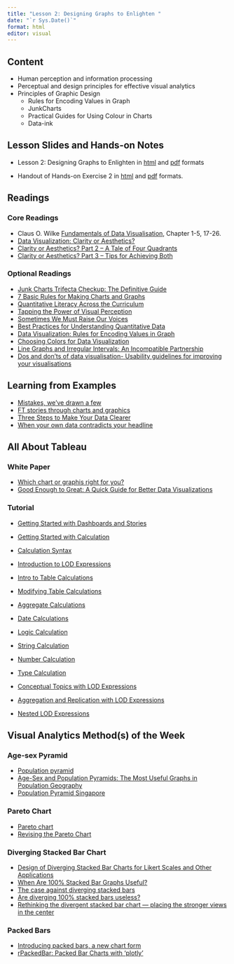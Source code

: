 ```yaml
---
title: "Lesson 2: Designing Graphs to Enlighten "
date: "`r Sys.Date()`"
format: html
editor: visual
---
```


## Content

-   Human perception and information processing
-   Perceptual and design principles for effective visual analytics
-   Principles of Graphic Design
    -   Rules for Encoding Values in Graph
    -   JunkCharts
    -   Practical Guides for Using Colour in Charts
    -   Data-ink

## Lesson Slides and Hands-on Notes

-   Lesson 2: Designing Graphs to Enlighten in [html](../lesson/Lesson02/Lesson02-Designing-Graphs-to-Enlighten.html) and [pdf](../lesson/Lesson02/Lesson02-Designing-Graphs-to-Enlighten.pdf) formats

-   Handout of Hands-on Exercise 2 in [html](../Hands-on_Ex/Hands-on_Ex02/Hands-on_Ex02.html) and [pdf](../Hands-on_Ex/Hands-on_Ex02/Hands-on_Ex02.pdf) formats.

## Readings

### Core Readings

-   Claus O. Wilke [Fundamentals of Data Visualisation](https://clauswilke.com/dataviz/), Chapter 1-5, 17-26.
-   [Data Visualization: Clarity or Aesthetics?](http://dataremixed.com/2012/05/data-visualization-clarity-or-aesthetics/)
-   [Clarity or Aesthetics? Part 2 -- A Tale of Four Quadrants](http://dataremixed.com/2012/05/clarity-or-aesthetics-part-2-a-tale-of-four-quadrants/)
-   [Clarity or Aesthetics? Part 3 -- Tips for Achieving Both](http://dataremixed.com/2012/06/clarity-or-aesthetics-part-3-tips-for-achieving-both/)

### Optional Readings

-   [Junk Charts Trifecta Checkup: The Definitive Guide](http://junkcharts.typepad.com/junk_charts/junk-charts-trifecta-checkup-the-definitive-guide.html)
-   [7 Basic Rules for Making Charts and Graphs](http://flowingdata.com/2010/07/22/7-basic-rules-for-making-charts-and-graphs/)
-   [Quantitative Literacy Across the Curriculum](http://www.perceptualedge.com/articles/visual_business_intelligence/quantitative_literacy_across_curriculum.pdf)
-   [Tapping the Power of Visual Perception](http://www.perceptualedge.com/articles/ie/visual_perception.pdf)
-   [Sometimes We Must Raise Our Voices](http://www.perceptualedge.com/articles/visual_business_intelligence/sometimes_we_must_raise_our_voices.pdf)
-   [Best Practices for Understanding Quantitative Data](http://www.perceptualedge.com/articles/b-eye/quantitative_data.pdf)
-   [Data Visualization: Rules for Encoding Values in Graph](http://www.perceptualedge.com/articles/b-eye/encoding_values_in_graph.pdf)
-   [Choosing Colors for Data Visualization](http://www.perceptualedge.com/articles/b-eye/choosing_colors.pdf)
-   [Line Graphs and Irregular Intervals: An Incompatible Partnership](http://www.perceptualedge.com/articles/visual_business_intelligence/line_graphs_and_irregular_intervals.pdf)
-   [Dos and don'ts of data visualisation- Usability guidelines for improving your visualisations](https://www.eea.europa.eu/data-and-maps/daviz/learn-more/chart-dos-and-donts)

## Learning from Examples

-   [Mistakes, we've drawn a few](https://medium.economist.com/mistakes-weve-drawn-a-few-8cdd8a42d368)
-   [FT stories through charts and graphics](https://www.ft.com/graphics)
-   [Three Steps to Make Your Data Clearer](https://www.tableau.com/sites/default/files/whitepapers/three_steps_to_make_your_data_clearer_the_gi_tableau_guide.pdf)
-   [When your own data contradicts your headline](http://www.thefunctionalart.com/2019/03/when-your-own-data-contradicts-your.html)

## All About Tableau

### White Paper

-   [Which chart or graphis right for you?](https://www.tableau.com/sites/default/files/whitepapers/which_chart_or_graph_v2.pdf)
-   [Good Enough to Great: A Quick Guide for Better Data Visualizations](https://www.tableau.com/sites/default/files/whitepapers/goodenoughtogreat.pdf)

### Tutorial

-   [Getting Started with Dashboards and Stories](https://www.tableau.com/learn/tutorials/on-demand/getting-started-dashboards-and-stories)

-   [Getting Started with Calculation](https://www.tableau.com/learn/tutorials/on-demand/getting-started-calculations)

-   [Calculation Syntax](https://www.tableau.com/learn/tutorials/on-demand/calculation-syntax)

-   [Introduction to LOD Expressions](https://www.tableau.com/learn/tutorials/on-demand/introduction-lod-expressions)

-   [Intro to Table Calculations](https://www.tableau.com/learn/tutorials/on-demand/intro-table-calculations)

-   [Modifying Table Calculations](https://www.tableau.com/learn/tutorials/on-demand/modifying-table-calculations)

-   [Aggregate Calculations](https://www.tableau.com/learn/tutorials/on-demand/aggregate-calculations)

-   [Date Calculations](https://www.tableau.com/learn/tutorials/on-demand/date-calculations)

-   [Logic Calculation](https://www.tableau.com/learn/tutorials/on-demand/logic-calculations)

-   [String Calculation](https://www.tableau.com/learn/tutorials/on-demand/string-calculations)

-   [Number Calculation](https://www.tableau.com/learn/tutorials/on-demand/number-calculations)

-   [Type Calculation](https://www.tableau.com/learn/tutorials/on-demand/type-calculations)

-   [Conceptual Topics with LOD Expressions](https://www.tableau.com/learn/tutorials/on-demand/conceptual-topics-lod-expressions)

-   [Aggregation and Replication with LOD Expressions](https://www.tableau.com/learn/tutorials/on-demand/aggregation-and-replication-lod-expressions)

-   [Nested LOD Expressions](https://www.tableau.com/learn/tutorials/on-demand/nested-lod-expressions)

## Visual Analytics Method(s) of the Week

### Age-sex Pyramid

-   [Population pyramid](https://en.wikipedia.org/wiki/Population_pyramid)
-   [Age-Sex and Population Pyramids: The Most Useful Graphs in Population Geography](https://www.thoughtco.com/age-sex-pyramids-and-population-pyramids-1435272)
-   [Population Pyramid Singapore](https://www.populationpyramid.net/singapore/2017/)

### Pareto Chart

-   [Pareto chart](https://en.wikipedia.org/wiki/Pareto_chart)
-   [Revising the Pareto Chart](https://www-tandfonline-com.libproxy.smu.edu.sg/doi/abs/10.1198/000313006X152243)

### Diverging Stacked Bar Chart

-   [Design of Diverging Stacked Bar Charts for Likert Scales and Other Applications](https://www.jstatsoft.org/article/view/v057i05)
-   [When Are 100% Stacked Bar Graphs Useful?](https://www.perceptualedge.com/blog/?p=2239)
-   [The case against diverging stacked bars](https://blog.datawrapper.de/divergingbars/)
-   [Are diverging 100% stacked bars useless?](https://www.linkedin.com/pulse/diverging-100-stacked-bars-useless-daniel-zvinca/?published=t)
-   [Rethinking the divergent stacked bar chart --- placing the stronger views in the center](https://www.datarevelations.com/rethinkingdivergent.html)

### Packed Bars

-   [Introducing packed bars, a new chart form](https://community.jmp.com/t5/JMP-Blog/Introducing-packed-bars-a-new-chart-form/ba-p/39972#)
-   [rPackedBar: Packed Bar Charts with 'plotly'](https://cran.r-project.org/web/packages/rPackedBar/index.html)
